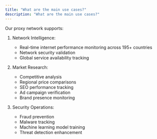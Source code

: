 ```yaml
---
title: "What are the main use cases?"
description: "What are the main use cases?"
---
```


Our proxy network supports:

1. Network Intelligence:
   - Real-time internet performance monitoring across 195+ countries
   - Network security validation
   - Global service availability tracking

2. Market Research:
   - Competitive analysis
   - Regional price comparisons
   - SEO performance tracking
   - Ad campaign verification
   - Brand presence monitoring

3. Security Operations:
   - Fraud prevention
   - Malware tracking
   - Machine learning model training
   - Threat detection enhancement
